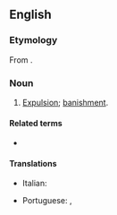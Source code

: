 ==English==

===Etymology===
From {{etyl|la|en}} {{m|la|ablēgātio||a sending away, banishment}}.

===Noun===
{{en-noun}}

# {{lb|en|obsolete}} [[expulsion|Expulsion]]; [[banishment]].
#: {{quote-book|passage=Now of all ''Passions'' whatever, excess of ''Desire'' is fittest for this more harmless and momentary '''Ablegation''' of the Soul from the Body|author={{w|Henry More}}|title=The Immortality of the Soul|year=1659|url=https://books.google.com.au/books?id=rNTsCAAAQBAJ&pg=PA453&dq=henry+moore+immortality+of+the+soul&hl=en&sa=X&ved=0ahUKEwjLpbzpwZLVAhWHsVQKHVr0ATEQ6AEIJDAA#v=onepage&q=harmless&f=false}}

====Related terms====
* {{l|en|ablegate}}

====Translations====
{{trans-top|expulsion, banishment}}
* Italian: {{t+|it|ablegazione|f}}
{{trans-mid}}
* Portuguese: {{t+|pt|ablegação|f}}, {{t+|pt|banimento|m}}
{{trans-bottom}}